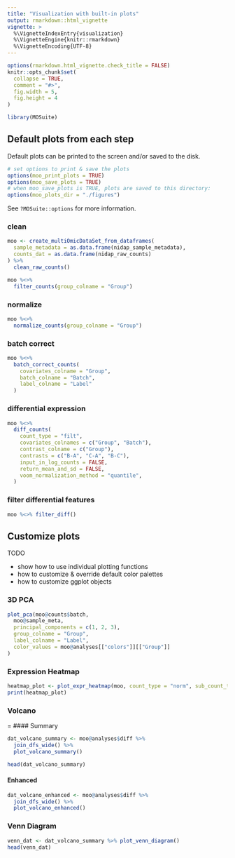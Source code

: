 ```yaml
---
title: "Visualization with built-in plots"
output: rmarkdown::html_vignette
vignette: >
  %\VignetteIndexEntry{visualization}
  %\VignetteEngine{knitr::rmarkdown}
  %\VignetteEncoding{UTF-8}
---
```


```r
options(rmarkdown.html_vignette.check_title = FALSE)
knitr::opts_chunk$set(
  collapse = TRUE,
  comment = "#>",
  fig.width = 5,
  fig.height = 4
)
```

```r
library(MOSuite)
```

## Default plots from each step

Default plots can be printed to the screen and/or saved to the disk.

```r
# set options to print & save the plots
options(moo_print_plots = TRUE)
options(moo_save_plots = TRUE)
# when moo_save_plots is TRUE, plots are saved to this directory:
options(moo_plots_dir = "./figures")
```

See `?MOSuite::options` for more information.

### clean

```r
moo <- create_multiOmicDataSet_from_dataframes(
  sample_metadata = as.data.frame(nidap_sample_metadata),
  counts_dat = as.data.frame(nidap_raw_counts)
) %>%
  clean_raw_counts()
```
```r
moo %<>%
  filter_counts(group_colname = "Group")
```

### normalize

```r
moo %<>%
  normalize_counts(group_colname = "Group")
```

### batch correct

```r
moo %<>%
  batch_correct_counts(
    covariates_colname = "Group",
    batch_colname = "Batch",
    label_colname = "Label"
  )
```

### differential expression

```r
moo %<>%
  diff_counts(
    count_type = "filt",
    covariates_colnames = c("Group", "Batch"),
    contrast_colname = c("Group"),
    contrasts = c("B-A", "C-A", "B-C"),
    input_in_log_counts = FALSE,
    return_mean_and_sd = FALSE,
    voom_normalization_method = "quantile",
  )
```
### filter differential features

```r
moo %<>% filter_diff()
```

## Customize plots

TODO

- show how to use individual plotting functions
- how to customize & override default color palettes
- how to customize ggplot objects

### 3D PCA

```r
plot_pca(moo@counts$batch,
  moo@sample_meta,
  principal_components = c(1, 2, 3),
  group_colname = "Group",
  label_colname = "Label",
  color_values = moo@analyses[["colors"]][["Group"]]
)
```

### Expression Heatmap

```r
heatmap_plot <- plot_expr_heatmap(moo, count_type = "norm", sub_count_type = "voom")
print(heatmap_plot)
```

### Volcano

= #### Summary

```r
dat_volcano_summary <- moo@analyses$diff %>%
  join_dfs_wide() %>%
  plot_volcano_summary()

head(dat_volcano_summary)
```

#### Enhanced

```r
dat_volcano_enhanced <- moo@analyses$diff %>%
  join_dfs_wide() %>%
  plot_volcano_enhanced()
```


### Venn Diagram

```r
venn_dat <- dat_volcano_summary %>% plot_venn_diagram()
head(venn_dat)
```
